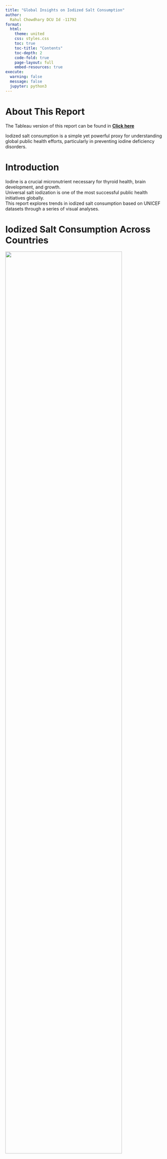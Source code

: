 ```yaml
---
title: "Global Insights on Iodized Salt Consumption"
author:
  Rahul Chowdhary DCU Id -11792
format:
  html:
    theme: united
    css: styles.css
    toc: true
    toc-title: "Contents"
    toc-depth: 2
    code-fold: true
    page-layout: full
    embed-resources: true
execute:
  warning: false
  message: false
  jupyter: python3
---
```


# About This Report

The Tableau version of this report can be found in **[Click here](https://public.tableau.com/views/IodineVsChildDeprivation/Dashboard12?:language=en-US&:sid=&:redirect_auth=&:display_count=n&:origin=viz_share_link)**

Iodized salt consumption is a simple yet powerful proxy for understanding global public health efforts, particularly in preventing iodine deficiency disorders.

# Introduction

Iodine is a crucial micronutrient necessary for thyroid health, brain development, and growth.  
Universal salt iodization is one of the most successful public health initiatives globally.  
This report explores trends in iodized salt consumption based on UNICEF datasets through a series of visual analyses.

# Iodized Salt Consumption Across Countries

![](images/worldmap.png){fig-align="center" width="85%"}

**Insight:**  

- The **_choropleth map_** shows **strong iodization coverage** in _Asia_ and _Latin America_.
- Meanwhile, **_Sub-Saharan Africa_** and parts of the **_Middle East lag behind_** in iodized salt consumption.
- **_Concentrated initiatives_** are needed to extend **iodine fortification efforts** to these _underserved regions_.


# Recommended Daily Iodine Intake by Age Group

![](images/barchart.png){fig-align="center" width="70%"}

**Insight:**  

- **_Iodine requirements_** vary **significantly** across _different life stages_.
- **_Nutritional programs_** must prioritize **adolescents** and **pregnant women**.
- These groups have **substantially higher iodine needs** compared to others.


# Global Average Iodized Salt Consumption (2000–2020)

![](images/linechart.png){fig-align="center" width="80%"}

**Insight:**  

- **_Global average consumption_** of iodized salt shows a **steady upward trend** from _2000 to 2020_.
- This trend demonstrates the **success of widespread public health initiatives** promoting _salt iodization_.

# Trend of Iodized Salt Consumption Over Time

![](images/scatter_reg.png){fig-align="center" width="80%"}
**Insight:**  

- The **_scatter plot with a regression line_** indicates a **positive overall trend** in _iodized salt consumption over time_.
- However, **_variability among individual countries_** suggests that **targeted interventions** remain **critical**.


# Conclusion

Iodized salt consumption has improved significantly at the global level, preventing millions of cases of iodine deficiency-related disorders.  
Nonetheless, to completely eliminate iodine deficiency disorders (IDDs), continuous and targeted efforts are essential — especially in vulnerable countries where iodization coverage remains insufficient.

---
